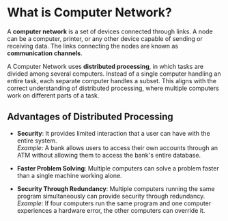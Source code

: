 # What is Computer Network?

A **computer network** is a set of devices connected through links. A node can be a computer, printer, or any other device capable of sending or receiving data. The links connecting the nodes are known as **communication channels**.

A Computer Network uses **distributed processing**, in which tasks are divided among several computers. Instead of a single computer handling an entire task, each separate computer handles a subset. This aligns with the correct understanding of distributed processing, where multiple computers work on different parts of a task.

## Advantages of Distributed Processing

- **Security**: It provides limited interaction that a user can have with the entire system.  
  _Example_: A bank allows users to access their own accounts through an ATM without allowing them to access the bank's entire database.

- **Faster Problem Solving**: Multiple computers can solve a problem faster than a single machine working alone.

- **Security Through Redundancy**: Multiple computers running the same program simultaneously can provide security through redundancy.  
  _Example_: If four computers run the same program and one computer experiences a hardware error, the other computers can override it.
